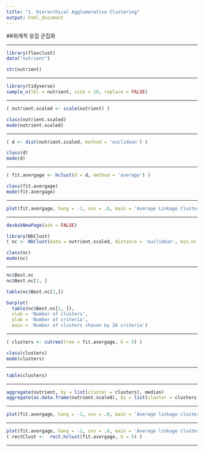 ```yaml
---
title: "1. Hierarchical Agglomerative Clustering"
output: html_document
---
```


##위계적 응집 군집화

---

```r

library(flexclust)
data("nutrient")

str(nutrient)
```

---

```r

library(tidyverse)
sample_n(tbl = nutrient, size = 10, replace = FALSE)
```

---

```r

( nutrient.scaled <- scale(nutrient) )

class(nutrient.scaled)
mode(nutrient.scaled)
```

---

```r

( d <- dist(nutrient.scaled, method = 'euclidean') )

class(d)
mode(d)
```

---

```r

( fit.avergage <- hclust(d = d, method = 'average') )

class(fit.avergage)
mode(fit.avergage)
```

---

```r

plot(fit.avergage, hang = -1, cex = .8, main = 'Average Linkage Clustering')
```

---

```r

devAskNewPage(ask = FALSE)

library(NbClust)
( nc <- NbClust(data = nutrient.scaled, distance = 'euclidean', min.nc = 2, max.nc = 15, method = 'average') )

class(nc)
mode(nc)
```

---

```r

nc$Best.nc
nc$Best.nc[1, ]

table(nc$Best.nc[1,])

barplot(
  table(nc$Best.nc[1, ]),
  xlab = 'Number of clusters',
  ylab = 'Number of criteria',
  main = 'Number of clusters chosen by 26 criteria')
```

---

```r

( clusters <- cutree(tree = fit.avergage, k = 5) )

class(clusters)
mode(clusters)
```

---

```r

table(clusters)
```

---

```r

aggregate(nutrient, by = list(cluster = clusters), median)
aggregate(as.data.frame(nutrient.scaled), by = list(cluster = clusters), median)
```

---

```r

plot(fit.avergage, hang = -1, cex = .8, main = 'Average linkage clustering\n5 Cluster solution')
```

---

```r

plot(fit.avergage, hang = -1, cex = .8, main = 'Average linkage clustering\n5 Cluster solution')
( rectClust <-  rect.hclust(fit.avergage, k = 5) )
```

---
